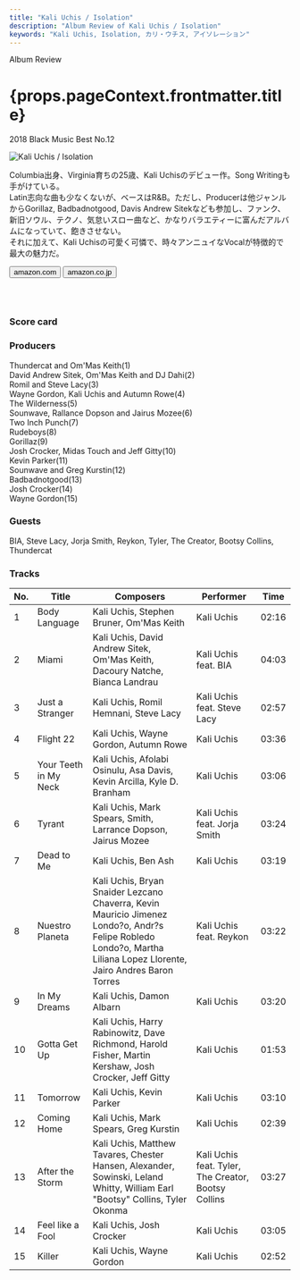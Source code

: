 ```yaml
---
title: "Kali Uchis / Isolation"
description: "Album Review of Kali Uchis / Isolation"
keywords: "Kali Uchis, Isolation, カリ・ウチス, アイソレーション"
---
```





<p className="largeP">Album Review</p>
<h1 className="h1--no--margin">{props.pageContext.frontmatter.title}</h1>
<p className="largeP">
  <Link to="/best50/2018/">2018 Black Music Best No.12</Link>
</p>

<Row  className="image-card-group">
	<Column colMd={"3"} colLg={"4"} noGutterMdLeft="">
       <ImageCard>

![Kali Uchis / Isolation](../../images/cd/kaliuchis1L.jpg)

</ImageCard>
	</Column>
	<Column colMd={"4"} colLg={"8"} noGutterMdLeft="">
	<p>
	Columbia出身、Virginia育ちの25歳、Kali Uchisのデビュー作。Song Writingも手がけている。
	<br/>Latin志向な曲も少なくないが、ベースはR&B。ただし、Producerは他ジャンルからGorillaz, Badbadnotgood, Davis Andrew Sitekなども参加し、ファンク、新旧ソウル、テクノ、気怠いスロー曲など、かなりバラエティーに富んだアルバムになっていて、飽きさせない。
	<br/>それに加えて、Kali Uchisの可愛く可憐で、時々アンニュイなVocalが特徴的で最大の魅力だ。
	</p>
	<div>
	  <Button className="button-right-mergin"  href="https://amzn.to/2Z3y1Ea" kind="primary" size="small" renderIcon={ArrowUpRight24}>
      amazon.com
    </Button>
    <Button className="button-right-mergin"  href="https://amzn.to/3eJARog" kind="secondary" size="small" renderIcon={ArrowUpRight24}>
      amazon.co.jp
    </Button>
	</div>
	<a style="display:inline-block;overflow:hidden;background:url(https://linkmaker.itunes.apple.com/ja-jp/lockup.svg?releaseDate=2018-04-06&kind=album&bubble=apple_music&style=mono-black) no-repeat;width:180px;height:45px;" href="https://geo.music.apple.com/jp/album/isolation/1358285249?mt=1&app=music&ls=1&at=11lcug"></a>
	</Column>
</Row>
<Row >
	<Column colMd={"4"} colLg={"4"} noGutterMdLeft="">
<div>
  <h3>Score card</h3>
	<SliderJS1 value="5" />
  <SliderJS2 value="1" />
	<SliderJS3 value="1" />
  <SliderJS4 value="9" />
</div>
</Column>
<Column colMd={"8"} colLg={"8"} noGutterMdLeft="">
<div>
<h3>Producers</h3>
<p>
	Thundercat and Om'Mas Keith(1)
	<br/>David Andrew Sitek, Om'Mas Keith and DJ Dahi(2)
	<br/>Romil and Steve Lacy(3)
	<br/>Wayne Gordon, Kali Uchis and Autumn Rowe(4)
	<br/>The Wilderness(5)
	<br/>Sounwave, Rallance Dopson and Jairus Mozee(6)
	<br/>Two Inch Punch(7)
	<br/>Rudeboys(8)
	<br/>Gorillaz(9)
	<br/>Josh Crocker, Midas Touch and Jeff Gitty(10)
	<br/>Kevin Parker(11)
	<br/>Sounwave and Greg Kurstin(12)
	<br/>Badbadnotgood(13)
	<br/>Josh Crocker(14)
	<br/>Wayne Gordon(15)
</p>
<h3>Guests</h3>
<p>
	BIA, Steve Lacy, Jorja Smith, Reykon, Tyler, The Creator, Bootsy Collins, Thundercat
</p>
</div>
</Column>
</Row>

<h3>Tracks</h3>

| No. | Title                 | Composers                                                                                                                                                           | Performer                                           | Time  |
| --- | --------------------- | ------------------------------------------------------------------------------------------------------------------------------------------------------------------- | --------------------------------------------------- | ----- |
| 1   | Body Language         | Kali Uchis, Stephen Bruner, Om'Mas Keith                                                                                                                            | Kali Uchis                                          | 02:16 |
| 2   | Miami                 | Kali Uchis, David Andrew Sitek, Om'Mas Keith, Dacoury Natche, Bianca Landrau                                                                                        | Kali Uchis feat. BIA                                | 04:03 |
| 3   | Just a Stranger       | Kali Uchis, Romil Hemnani, Steve Lacy                                                                                                                               | Kali Uchis feat. Steve Lacy                         | 02:57 |
| 4   | Flight 22             | Kali Uchis, Wayne Gordon, Autumn Rowe                                                                                                                               | Kali Uchis                                          | 03:36 |
| 5   | Your Teeth in My Neck | Kali Uchis, Afolabi Osinulu, Asa Davis, Kevin Arcilla, Kyle D. Branham                                                                                              | Kali Uchis                                          | 03:06 |
| 6   | Tyrant                | Kali Uchis, Mark Spears, Smith, Larrance Dopson, Jairus Mozee                                                                                                       | Kali Uchis feat. Jorja Smith                        | 03:24 |
| 7   | Dead to Me            | Kali Uchis, Ben Ash                                                                                                                                                 | Kali Uchis                                          | 03:19 |
| 8   | Nuestro Planeta       | Kali Uchis, Bryan Snaider Lezcano Chaverra, Kevin Mauricio Jimenez Londo?o, Andr?s Felipe Robledo Londo?o, Martha Liliana Lopez Llorente, Jairo Andres Baron Torres | Kali Uchis feat. Reykon                             | 03:22 |
| 9   | In My Dreams          | Kali Uchis, Damon Albarn                                                                                                                                            | Kali Uchis                                          | 03:20 |
| 10  | Gotta Get Up          | Kali Uchis, Harry Rabinowitz, Dave Richmond, Harold Fisher, Martin Kershaw, Josh Crocker, Jeff Gitty                                                                | Kali Uchis                                          | 01:53 |
| 11  | Tomorrow              | Kali Uchis, Kevin Parker                                                                                                                                            | Kali Uchis                                          | 03:10 |
| 12  | Coming Home           | Kali Uchis, Mark Spears, Greg Kurstin                                                                                                                               | Kali Uchis                                          | 02:39 |
| 13  | After the Storm       | Kali Uchis, Matthew Tavares, Chester Hansen, Alexander, Sowinski, Leland Whitty, William Earl "Bootsy" Collins, Tyler Okonma                                        | Kali Uchis feat. Tyler, The Creator, Bootsy Collins | 03:27 |
| 14  | Feel like a Fool      | Kali Uchis, Josh Crocker                                                                                                                                            | Kali Uchis                                          | 03:05 |
| 15  | Killer                | Kali Uchis, Wayne Gordon                                                                                                                                            | Kali Uchis                                          | 02:52 |
